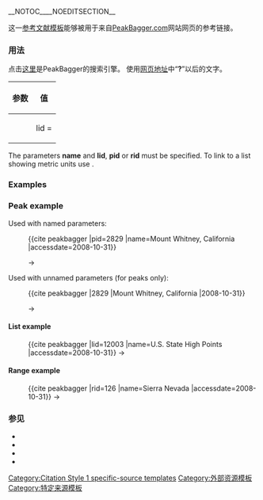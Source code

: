 {{Documentation subpage}}
<!-- PLEASE ADD CATEGORIES AND INTERWIKIS AT THE BOTTOM OF THIS PAGE -->
__NOTOC____NOEDITSECTION__

这一[[wikipedia:参考文献模板|参考文献模板]]能够被用于来自[http://peakbagger.com PeakBagger.com]网站网页的参考链接。

=== 用法 ===
点击[http://www.peakbagger.com/Search.aspx 这里]是PeakBagger的搜索引擎。 使用[[网页地址]]中“'''?'''”以后的文字。

{| class="wikitable"
|- valign="top" style="vertical-align:top;"
! 参数 !! 值
|- valign="top" style="vertical-align:top;"
| style="vertical-align:top;padding:1ex;" |<pre style="margin:0; padding:0; border-color:transparent">
{{cite peakbagger
| lid = 
| pid = 
| rid = 
| title = 
| units = 
| accessdate = 
}}</pre>
| style="vertical-align:top; padding:1ex;" |<pre style="margin:0; padding:0; border-color:transparent">
&nbsp;
List id from URL
Peak id from URL
Range id from URL
Page name (in maroon)
See below
查阅日期
&nbsp;</pre>
|}

The parameters '''name''' and '''lid''', '''pid''' or '''rid''' must be specified. To link to a list showing metric units use {{para|units|meters}}.

=== Examples ===
=== Peak example ===
Used with named parameters:
:<nowiki>{{cite peakbagger |pid=2829 |name=Mount Whitney, California |accessdate=2008-10-31}}</nowiki></pre> → {{cite peakbagger |pid=2829 |name=Mount Whitney, California |accessdate=2008-10-31}}
Used with unnamed parameters (for peaks only):
:<nowiki>{{cite peakbagger |2829 |Mount Whitney, California |2008-10-31}}</nowiki></pre> → {{cite peakbagger |2829 |Mount Whitney, California |2008-10-31}}

==== List example ====
:<nowiki>{{cite peakbagger |lid=12003 |name=U.S. State High Points |accessdate=2008-10-31}}</nowiki> → {{cite peakbagger |lid=12003|name=U.S. State High Points |accessdate=2008-10-31}}

==== Range example ====
:<nowiki>{{cite peakbagger |rid=126 |name=Sierra Nevada |accessdate=2008-10-31}}</nowiki> → {{cite peakbagger |rid=126 |name=Sierra Nevada |accessdate=2008-10-31}}

=== 参见 ===
* {{tl|cite gnis}}
* {{tl|cite gvp}}
* {{tl|cite ngs}}
* {{tl|cite web}}

<includeonly>
<!-- CATEGORIES AND INTERWIKIS HERE, THANKS -->
[[Category:Citation Style 1 specific-source templates]]
[[Category:外部资源模板]]
[[Category:特定来源模板]]
</includeonly>